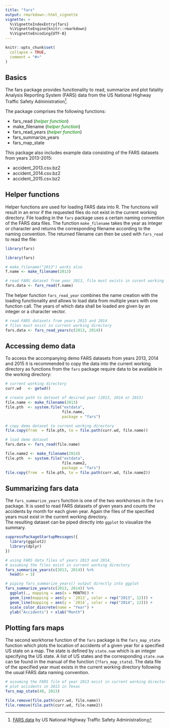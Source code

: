 ```yaml
---
title: "fars"
output: rmarkdown::html_vignette
vignette: >
  %\VignetteIndexEntry{fars}
  %\VignetteEngine{knitr::rmarkdown}
  %\VignetteEncoding{UTF-8}
---
```


```r
knitr::opts_chunk$set(
  collapse = TRUE,
  comment = "#>"
)
```


## Basics
The fars package provides functionality to read, summarize and plot fatality Analysis Reporting System (FARS) data from the US National Highway Traffic Safety Administration^[[FARS data](https://www.nhtsa.gov/research-data/fatality-analysis-reporting-system-fars) by US National Highway Traffic Safety Administration].  
  
The package comprises the following functions:  

- fars_read (<span style="color:green">*helper function*</span>)
- make_filename (<span style="color:green">*helper function*</span>)
- fars_read_years (<span style="color:green">*helper function*</span>)
- fars_summarize_years  
- fars_map_state  
  
This package also includes example data consisting of the FARS datasets from years 2013-2015:  

- accident_2013.csv.bz2
- accident_2014.csv.bz2
- accident_2015.csv.bz2

## Helper functions
Helper functions are used for loading FARS data into R. The functions will result in an error if the requested files do not exist in the current working directory. File loading in the `fars` package uses a certain naming convention of the FARS data files. The function `make_filename` takes the year as integer or character and returns the corresponding filename according to the naming convention. The returned filename can then be used with `fars_read` to read the file:  

```r
library(fars)
```

```r
library(fars)

# make_filename("2013") works also
f.name <- make_filename(2013)

# read FARS dataset from year 2013, file must exists in curent working directory
fars.data <- fars_read(f.name)    
```

The helper function `fars_read_year` combines the name creation with the loading functionality and allows to load data from multiple years with one function call. The years of which data shall be loaded are given by an integer or a character vector.

```r
# read FARS datasets from years 2013 and 2014 
# files must exist in current working directory
fars.data <- fars_read_years(c(2013, 2014))
```

## Accessing demo data

To access the accompanying demo FARS datasets from years 2013, 2014 and 2015 it is recommended to copy the data into the current working directory as functions from the `fars` package require data to be available in the working directory:

```r
# current working directory
curr.wd   <- getwd()  

# create path to dataset of desired year (2013, 2014 or 2015)
file.name <- make_filename(2013)
file.pth  <- system.file("extdata",
                         file.name,
                         package = "fars")

# copy demo dataset to current working directory
file.copy(from  = file.pth, to = file.path(curr.wd, file.name))

# load demo dataset 
fars.data <- fars_read(file.name)
```

```r
file.name2 <- make_filename(2014)
file.pth  <- system.file("extdata",
                         file.name2,
                         package = "fars")
file.copy(from  = file.pth, to = file.path(curr.wd, file.name2))
```

## Summarizing fars data
The `fars_summarize_years` function is one of the two workhorses in the `fars` package. It is used to read FARS datasets of given years and counts the accidents by month for each given year. Again the files of the specified years must exist in the current working directory.  
The resulting dataset can be piped directly into `ggplot` to visualize the summary.

```r
suppressPackageStartupMessages({
  library(ggplot2)
  library(dplyr)
})

# using FARS data files of years 2013 and 2014,
# assuming the files exist in current working directory
fars_summarize_years(c(2013, 2014)) %>%
  head(n = 3)

# piping fars_summarize_years() output directly into ggplot
fars_summarize_years(c(2013, 2014)) %>%
  ggplot(., mapping = aes(x = MONTH)) +
  geom_line(mapping = aes(y = `2013`, color = rep("2013", 12))) + 
  geom_line(mapping = aes(y = `2014`, color = rep("2014", 12))) +
  scale_color_discrete(name = "Year") +
  ylab("Accidents") + xlab("Month")

```

## Plotting fars maps
The second workhorse function of the `fars` package is the `fars_map_state` function which plots the location of accidents of a given year for a specified US state on a map. The state is defined by `state.num` which is an integer specifying the US state. A list of US states and the corresponding `state.num` can be found in the manual of the function (`?fars_map_state`). The data file of the specified year must exists in the current working directory following the usual FARS data naming convention. 

```r
# assuming the FARS file of year 2013 exist in current working directory
# plot accidents in 2013 in Texas
fars_map_state(48, 2013)
```

```r
file.remove(file.path(curr.wd, file.name))
file.remove(file.path(curr.wd, file.name2))
```
